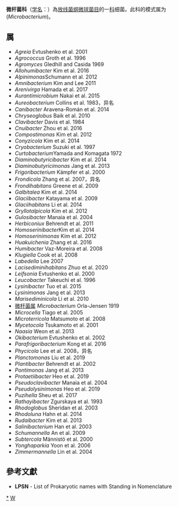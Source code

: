 {{Automatic taxobox
| taxon = Microbacteriaceae 
| authority = Park et al. 1995
| type genus = 微杆菌属<br>''Microbacterium''
| type genus authority = Orla-Jensen 1919
}}
'''微杆菌科'''（[[学名|学名]]：{{lang|la|''Microbacteriaceae''}}）為[[放线菌纲|放线菌纲]][[微球菌目|微球菌目]]的一[[科|科]]细菌。此科的模式属为(''Microbacterium'')。

==属==
* ''Agreia'' Evtushenko et al. 2001
* ''Agrococcus'' Groth et al. 1996
* ''Agromyces'' Gledhill and Casida 1969
* ''Allohumibacter'' Kim et al. 2016
* ''Alpinimonas''Schumann et al. 2012
* ''Amnibacterium'' Kim and Lee 2011
* ''Arenivirga'' Hamada et al. 2017
* ''Aurantimicrobium'' Nakai et al. 2015
* ''Aureobacterium'' Collins et al. 1983，异名
* ''Canibacter'' Aravena-Román et al. 2014
* ''Chryseoglobus'' Baik et al. 2010
* ''Clavibacter'' Davis et al. 1984
* ''Cnuibacter'' Zhou et al. 2016
* ''Compostimonas'' Kim et al. 2012
* ''Conyzicola'' Kim et al. 2014
* ''Cryobacterium'' Suzuki et al. 1997
* ''Curtobacterium ''Yamada and Komagata 1972
* ''Diaminobutyricibacter'' Kim et al. 2014
* ''Diaminobutyricimonas'' Jang et al. 2013
* ''Frigoribacterium'' Kämpfer et al. 2000
* ''Frondicola'' Zhang et al. 2007，异名
* ''Frondihabitans'' Greene et al. 2009
* ''Galbitalea'' Kim et al. 2014
* ''Glaciibacter'' Katayama et al. 2009
* ''Glaciihabitans'' Li et al. 2014
* ''Gryllotalpicola'' Kim et al. 2012
* ''Gulosibacter'' Manaia et al. 2004
* ''Herbiconiux'' Behrendt et al. 2011
* ''Homoserinibacter''Kim et al. 2014
* ''Homoserinimonas'' Kim et al. 2012
* ''Huakuichenia'' Zhang et al. 2016
* ''Humibacter'' Vaz-Moreira et al. 2008
* ''Klugiella'' Cook et al. 2008
* ''Labedella'' Lee 2007
* ''Lacisediminihabitans'' Zhuo et al. 2020
* ''Leifsonia'' Evtushenko et al. 2000
* ''Leucobacter'' Takeuchi et al. 1996
* ''Lysinibacter'' Tuo et al. 2015
* ''Lysinimonas'' Jang et al. 2013
* ''Marisediminicola'' Li et al. 2010
* [[微杆菌属|微杆菌属]] ''Microbacterium'' Orla-Jensen 1919
* ''Microcella'' Tiago et al. 2005
* ''Microterricola'' Matsumoto et al. 2008
* ''Mycetocola'' Tsukamoto et al. 2001
* ''Naasia'' Weon et al. 2013
* ''Okibacterium'' Evtushenko et al. 2002
* ''Parafrigoribacterium'' Kong et al. 2016
* ''Phycicola'' Lee et al. 2008，异名
* ''Planctomonas'' Liu et al. 2019
* ''Plantibacter'' Behrendt et al. 2002
* ''Pontimonas'' Jang et al. 2013
* ''Protaetiibacter'' Heo et al. 2019
* ''Pseudoclavibacter'' Manaia et al. 2004
* ''Pseudolysinimonas'' Heo et al. 2019
* ''Puzihella'' Sheu et al. 2017
* ''Rathayibacter'' Zgurskaya et al. 1993
* ''Rhodoglobus'' Sheridan et al. 2003
* ''Rhodoluna'' Hahn et al. 2014
* ''Rudaibacter'' Kim et al. 2013
* ''Salinibacterium'' Han et al. 2003
* ''Schumannella'' An et al. 2009
* ''Subtercola'' Männistö et al. 2000
* ''Yonghaparkia'' Yoon et al. 2006
* ''Zimmermannella'' Lin et al. 2004

==參考文獻==
{{reflist}}
* '''LPSN''' - List of Prokaryotic names with Standing in Nomenclature

{{taxonbar}}

[[Category:_微杆菌科|*]]
[[Category:1995年描述的分类群|W]]